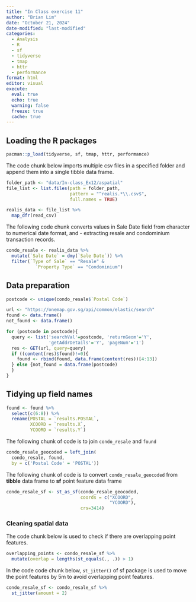 ```yaml
---
title: "In Class exercise 11"
author: "Brian Lim"
date: "October 21, 2024"
date-modified: "last-modified"
categories:
  - Analysis
  - R
  - sf
  - tidyverse
  - tmap
  - httr
  - performance
format: html
editor: visual
execute: 
  eval: true
  echo: true
  warning: false
  freeze: true  
  cache: true
---
```


## Loading the R packages

```r
pacman::p_load(tidyverse, sf, tmap, httr, performance)
```


The code chunk below imports multiple csv files in a specified folder and append them into a single tibble data frame.
```r
folder_path <- "data/In-class_Ex12/aspatial"
file_list <- list.files(path = folder_path, 
                        pattern = "^realis.*\\.csv$", 
                        full.names = TRUE)

realis_data <- file_list %>%
  map_dfr(read_csv)
```
The following code chunk converts values in Sale Date field from character to numerical date format, and - extracting resale and condominium transaction records.
```r
condo_resale <- realis_data %>%
  mutate(`Sale Date` = dmy(`Sale Date`)) %>%
  filter(`Type of Sale` == "Resale" &
           `Property Type` == "Condominium")
```

## Data preparation
```r
postcode <- unique(condo_resale$`Postal Code`)
```

```r
url <- "https://onemap.gov.sg/api/common/elastic/search"
found <- data.frame()
not_found <- data.frame()

for (postcode in postcode){
  query <- list('searchVal'=postcode, 'returnGeom'='Y', 
                'getAddrDetails'='Y', 'pageNum'='1')
  res <- GET(url, query=query)
  if ((content(res)$found)!=0){
    found <- rbind(found, data.frame(content(res))[4:13])
  } else {not_found = data.frame(postcode)
  }
}
```

## Tidying up field names
```r
found <- found %>%
  select(c(6:8)) %>%
  rename(POSTAL = `results.POSTAL`,
         XCOORD = `results.X`,
         YCOORD = `results.Y`)
```

The following chunk of code is to join `condo_resale` and `found`
```r
condo_resale_geocoded = left_join(
  condo_resale, found, 
  by = c('Postal Code' = 'POSTAL'))
```

The following chunk of code is to convert `condo_resale_geocoded` from **tibble** data frame to **sf** point feature data frame
```r
condo_resale_sf <- st_as_sf(condo_resale_geocoded, 
                            coords = c("XCOORD",
                                       "YCOORD"),
                            crs=3414)
```

### Cleaning spatial data
The code chunk below is used to check if there are overlapping point features.
```r
overlapping_points <- condo_resale_sf %>%
  mutate(overlap = lengths(st_equals(., .)) > 1)
```

In the code code chunk below, `st_jitter()` of sf package is used to move the point features by 5m to avoid overlapping point features.
```r
condo_resale_sf <- condo_resale_sf %>%
  st_jitter(amount = 2)
```